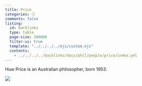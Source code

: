 ```yaml
---
title: Price
categories: ⚪
comments: false
listing:
  id: backlinks
  type: table
  page-size: 100000
  filter-ui: true
  template: "../../../../ejs/custom.ejs"
  contents:
    - ../../../../backlinks/docs/phil/people/price/index.yml
---
```


Huw Price is an Australian philosopher, born 1953.

![](/images/headshots/price.jpeg)